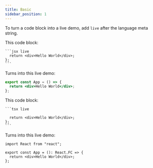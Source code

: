 ```yaml
---
title: Basic
sidebar_position: 1
---
```


To turn a code block into a live demo, add `live` after the language meta string.

This code block:

````
```jsx live
  return <div>Hello World</div>;
};
```
````

Turns into this live demo:

```jsx live
export const App = () => {
  return <div>Hello World</div>;
};
```

This code block:

````
```tsx live

  return <div>Hello World</div>;
};
```
````

Turns into this live demo:

```tsx live
import React from "react";

export const App = (): React.FC => {
  return <div>Hello World</div>;
};
```


